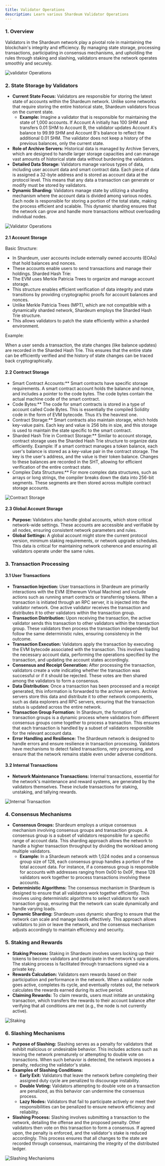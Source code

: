 ```yaml
---
title: Validator Operations
description: Learn various Shardeum Validator Operations
---
```


### 1. Overview

Validators in the Shardeum network play a pivotal role in maintaining the blockchain's integrity and efficiency. By managing state storage, processing transactions, participating in consensus mechanisms, and upholding the rules through staking and slashing, validators ensure the network operates smoothly and securely.

![validator Operations](/img/new/i9.jpg)

### 2. State Storage by Validators

* **Current State Focus:** Validators are responsible for storing the latest state of accounts within the Shardeum network. Unlike some networks that require storing the entire historical state, Shardeum validators focus on the current state.
    * **Example:** Imagine a validator that is responsible for maintaining the state of 1,000 accounts. If Account A initially has 100 SHM and transfers 0.01 SHM to Account B, the validator updates Account A's balance to 99.99 SHM and Account B's balance to reflect the additional 0.01 SHM. The validator does not keep a history of the previous balances, only the current state.
* **Role of Archive Servers:** Historical data is managed by Archive Servers, which are designed to handle larger storage capacities and can manage vast amounts of historical state data without burdening the validators.
* **Detailed Data Storage:** Validators manage various types of data, including user account data and smart contract data. Each piece of data is assigned a 32-byte address and is stored as account data at the protocol level. This means that any data a transaction can generate or modify must be stored by validators.
* **Dynamic Sharding:** Validators manage state by utilizing a sharding mechanism where the account data is divided among various nodes. Each node is responsible for storing a portion of the total state, making the process efficient and scalable. This dynamic sharding ensures that the network can grow and handle more transactions without overloading individual nodes.

![Validator Operations](/img/new/i10.jpg)

#### 2.1 Account Storage
Basic Structure:

- In Shardeum, user accounts include externally owned accounts (EOAs) that hold balances and nonces.
- These accounts enable users to send transactions and manage their holdings.
Sharded Hash Trie:
- The EVM uses Merkle Patricia Trees to organize and manage account storage.
- This structure enables efficient verification of data integrity and state transitions by providing cryptographic proofs for account balances and nonces.
- Unlike Merkle Patricia Trees (MPT), which are not compatible with a dynamically sharded network, Shardeum employs the Sharded Hash Trie structure.
- This allows validators to patch the state efficiently within a sharded environment.

Example:

When a user sends a transaction, the state changes (like balance updates) are recorded in the Sharded Hash Trie.
This ensures that the entire state can be efficiently verified and the history of state changes can be traced back cryptographically.
#### 2.2 Contract Storage

- Smart Contract Accounts:** Smart contracts have specific storage requirements. A smart contract account holds the balance and nonce, and includes a pointer to the code bytes. The code bytes contain the actual machine code of the smart contract.
- Code Bytes:** The code for smart contracts is stored in a type of account called Code Bytes. This is essentially the compiled Solidity code in the form of EVM bytecode. Thus it’s the heaviest one.
- Contract Storage:** Smart contracts also maintain storage, which holds key-value pairs. Each key and value is 256 bits in size, and this storage is used to maintain the state specific to the smart contract.
- Sharded Hash Trie in Contract Storage:** Similar to account storage, contract storage uses the Sharded Hash Trie structure to organize data efficiently.
Example: If a smart contract manages a token balance, each user's balance is stored as a key-value pair in the contract storage. The key is the user's address, and the value is their token balance. Changes to these balances are recorded in the SHT, allowing for efficient verification of the entire contract state.
- Complex Data Structures:** For more complex data structures, such as arrays or long strings, the compiler breaks down the data into 256-bit segments. These segments are then stored across multiple contract storage accounts.

![Contract Storage](/img/new/i11.jpg)

#### 2.3 Global Account Storage

* **Purpose:** Validators also handle global accounts, which store critical network-wide settings. These accounts are accessible and verifiable by all nodes, ensuring consistent network parameters and rules.
* **Global Settings:** A global account might store the current protocol version, minimum staking requirements, or network upgrade schedules. This data is critical for maintaining network coherence and ensuring all validators operate under the same rules.

### 3. Transaction Processing

#### 3.1 User Transactions

* **Transaction Injection:** User transactions in Shardeum are primarily interactions with the EVM (Ethereum Virtual Machine) and include actions such as running smart contracts or transferring tokens. When a transaction is initiated through an RPC server, it is injected into the validator network. One active validator receives the transaction and distributes it to other validators within the transaction group.
* **Transaction Distribution:** Upon receiving the transaction, the active validator sends this transaction to other validators within the transaction group. These validators then process the transaction independently but follow the same deterministic rules, ensuring consistency in the outcome.
* **Transaction Execution:** Validators apply the transaction by executing the EVM bytecode associated with the transaction. This involves loading the necessary account data, performing the operations specified by the transaction, and updating the account states accordingly.
* **Consensus and Receipt Generation:** After processing the transaction, validators create a vote indicating whether the transaction was successful or if it should be rejected. These votes are then shared among the validators to form a consensus.
* **Data Distribution:** Once a transaction has been processed and a receipt generated, this information is forwarded to the archive servers. Archive servers store this data and distribute it to other network components, such as data explorers and RPC servers, ensuring that the transaction status is updated across the entire network.
* **Transaction Group Formation:** In Shardeum, the formation of transaction groups is a dynamic process where validators from different consensus groups come together to process a transaction. This ensures that each transaction is handled by a subset of validators responsible for the relevant account data.
* **Error Handling and Resilience:** The Shardeum network is designed to handle errors and ensure resilience in transaction processing. Validators have mechanisms to detect failed transactions, retry processing, and ensure that the network remains stable even under adverse conditions.

#### 3.2 Internal Transactions

* **Network Maintenance Transactions:** Internal transactions, essential for the network's maintenance and reward systems, are generated by the validators themselves. These include transactions for staking, unstaking, and tallying rewards.

![Internal Transaction](/img/new/i12.jpg)

### 4. Consensus Mechanisms

* **Consensus Groups:** Shardeum employs a unique consensus mechanism involving consensus groups and transaction groups. A consensus group is a subset of validators responsible for a specific range of account data. This sharding approach allows the network to handle a higher transaction throughput by dividing the workload among multiple validators.
    * **Example:** In a Shardeum network with 1,024 nodes and a consensus group size of 128, each consensus group handles a portion of the total account data. For instance, if a consensus group is responsible for accounts with addresses ranging from 0x00 to 0x0F, these 128 validators work together to process transactions involving these accounts.
* **Deterministic Algorithms:** The consensus mechanism in Shardeum is designed to ensure that all validators work together efficiently. This involves using deterministic algorithms to select validators for each transaction group, ensuring that the network can scale dynamically and handle varying loads.
* **Dynamic Sharding:** Shardeum uses dynamic sharding to ensure that the network can scale and manage loads effectively. This approach allows validators to join or leave the network, and the consensus mechanism adjusts accordingly to maintain efficiency and security.

### 5. Staking and Rewards

* **Staking Process:** Staking in Shardeum involves users locking up their tokens to become validators and participate in the network's operations. The staking process is facilitated through transactions signed via a private key.
* **Rewards Calculation:** Validators earn rewards based on their participation and performance in the network. When a validator node goes active, completes its cycle, and eventually rotates out, the network calculates the rewards earned during its active period.
* **Claiming Rewards:** To claim rewards, users must initiate an unstaking transaction, which transfers the rewards to their account balance after verifying that all conditions are met (e.g., the node is not currently active).

![Staking](/img/new/v3551.jpg)

### 6. Slashing Mechanisms

* **Purpose of Slashing:** Slashing serves as a penalty for validators that exhibit malicious or undesirable behavior. This includes actions such as leaving the network prematurely or attempting to double vote on transactions. When such behavior is detected, the network imposes a penalty, reducing the validator's stake.
* **Examples of Slashing Conditions:**
  * **Early Exit:** Validators that leave the network before completing their assigned duty cycle are penalized to discourage instability.
  * **Double Voting:** Validators attempting to double vote on a transaction are penalized, as this behavior can undermine the consensus process.
  * **Lazy Nodes:** Validators that fail to participate actively or meet their responsibilities can be penalized to ensure network efficiency and reliability.
* **Slashing Process:** Slashing involves submitting a transaction to the network, detailing the offense and the proposed penalty. Other validators then vote on this transaction to form a consensus. If agreed upon, the penalty is enforced, and the validator's stake is reduced accordingly. This process ensures that all changes to the state are recorded through consensus, maintaining the integrity of the distributed ledger.

![Slashing Mechanisms](/img/new/validator1.jpg)


